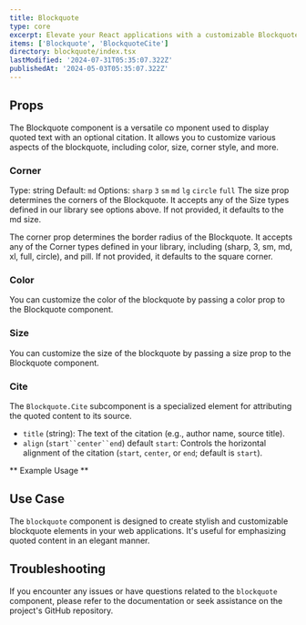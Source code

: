 ```yaml
---
title: Blockquote
type: core
excerpt: Elevate your React applications with a customizable Blockquote component. Effortlessly display quotes, testimonials, or excerpts in a visually appealing and semantically correct manner.
items: ['Blockquote', 'BlockquoteCite']
directory: blockquote/index.tsx
lastModified: '2024-07-31T05:35:07.322Z'
publishedAt: '2024-05-03T05:35:07.322Z'
---
```


## Props

The Blockquote component is a versatile co
mponent used to display quoted text with an optional citation. It allows you to customize various aspects of the blockquote, including color, size, corner style, and more.

### Corner

Type: string
Default: `md`
Options: `sharp` `3` `sm` `md` `lg` `circle` `full`
The size prop determines the corners of the Blockquote. It accepts any of the Size types defined in our library see options above. If not provided, it defaults to the md size.

The corner prop determines the border radius of the Blockquote. It accepts any of the Corner types defined in your library, including (sharp, 3, sm, md, xl, full, circle), and pill. If not provided, it defaults to the square corner.

<Playground direction="column" name="blockquoteCorner" root="blockquote" />

### Color

You can customize the color of the blockquote by passing a color prop to the Blockquote component.

<Playground direction="column" name="blockquoteColor" root="blockquote" />

### Size

You can customize the size of the blockquote by passing a size prop to the Blockquote component.

<Playground direction="column" name="blockquoteSize" root="blockquote" />

### Cite

The `Blockquote.Cite` subcomponent is a specialized element for attributing the quoted content to its source.

- `title` (string): The text of the citation (e.g., author name, source title).
- `align` (`start``center``end`) default `start`: Controls the horizontal alignment of the citation (`start`, `center`, or `end`; default is `start`).

** Example Usage **

<Playground direction="column" name="blockquoteCite" root="blockquote" />

## Use Case

The `blockquote` component is designed to create stylish and customizable blockquote elements in your web applications. It's useful for emphasizing quoted content in an elegant manner.

## Troubleshooting

If you encounter any issues or have questions related to the `blockquote` component, please refer to the documentation or seek assistance on the project's GitHub repository.
